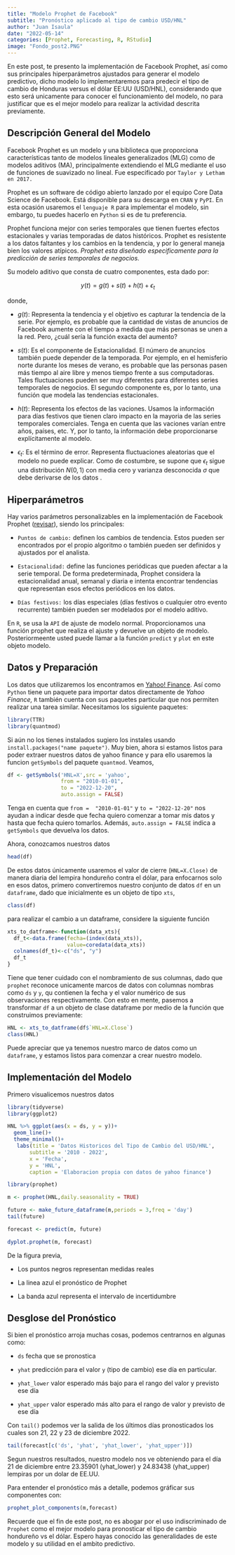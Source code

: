 ---
title: "Modelo Prophet de Facebook"
subtitle: "Pronóstico aplicado al tipo de cambio USD/HNL"
author: "Juan Isaula"
date: "2022-05-14"
categories: [Prophet, Forecasting, R, RStudio]
image: "Fondo_post2.PNG"
---

En este post, te presento la implementación de Facebook Prophet, así como sus principales hiperparámetros ajustados para generar el modelo predictivo, dicho modelo lo implementaremos para predecir el tipo de cambio de Honduras versus el dólar EE:UU (USD/HNL), considerando que esto será unicamente para conocer el funcionamiento del modelo, no para justificar que es el mejor modelo para realizar la actividad descrita previamente.

## Descripción General del Modelo

Facebook Prophet es un modelo y una biblioteca que proporciona características tanto de modelos lineales generalizados (MLG) como de modelos aditivos (MA), principalmente extendiendo el MLG mediante el uso de funciones de suavizado no lineal. Fue especificado por `Taylor y Letham en 2017.`

Prophet es un software de código abierto lanzado por el equipo Core Data Science de Facebook. Está disponible para su descarga en `CRAN` y `PyPI`. En esta ocasión usaremos el `lenguaje R` para implementar el modelo, sin embargo, tu puedes hacerlo en `Python` si es de tu preferencia.

Prophet funciona mejor con series temporales que tienen fuertes efectos estacionales y varias temporadas de datos históricos. Prophet es resistente a los datos faltantes y los cambios en la tendencia, y por lo general maneja bien los valores atípicos. *Prophet esta diseñado especificamente para la predicción de series temporales de negocios.*

Su modelo aditivo que consta de cuatro componentes, esta dado por:

$$
y(t) = g(t) + s(t) + h(t) + \epsilon_{t}
$$

donde,

-   $g(t)$: Representa la tendencia y el objetivo es capturar la tendencia de la serie. Por ejemplo, es probable que la cantidad de vistas de anuncios de Facebook aumente con el tiempo a medida que más personas se unen a la red. Pero, ¿cuál sería la función exacta del aumento?

-   $s(t)$: Es el componente de Estacionalidad. El número de anuncios también puede depender de la temporada. Por ejemplo, en el hemisferio norte durante los meses de verano, es probable que las personas pasen más tiempo al aire libre y menos tiempo frente a sus computadoras. Tales fluctuaciones pueden ser muy diferentes para diferentes series temporales de negocios. El segundo componente es, por lo tanto, una función que modela las tendencias estacionales.

-   $h(t)$: Representa los efectos de las vaciones. Usamos la información para días festivos que tienen claro impacto en la mayoria de las series temporales comerciales. Tenga en cuenta que las vaciones varían entre años, países, etc. Y, por lo tanto, la información debe proporcionarse explícitamente al modelo.

-   $\epsilon_{t}$: Es el término de error. Representa fluctuaciones aleatorias que el modelo no puede explicar. Como de costumbre, se supone que $\epsilon_{t}$ sigue una distribución $N(0,1)$ con media cero y varianza desconocida $\sigma$ que debe derivarse de los datos .

## Hiperparámetros

Hay varios parámetros personalizables en la implementación de Facebook Prophet ([revisar](https://facebook.github.io/prophet/)), siendo los principales:

-   `Puntos de cambio:` definen los cambios de tendencia. Estos pueden ser encontrados por el propio algoritmo o también pueden ser definidos y ajustados por el analista.

-   `Estacionalidad:` define las funciones periódicas que pueden afectar a la serie temporal. De forma predeterminada, Prophet considera la estacionalidad anual, semanal y diaria e intenta encontrar tendencias que representan esos efectos periódicos en los datos.

-   `Días festivos:` los días especiales (días festivos o cualquier otro evento recurrente) también pueden ser modelados por el modelo aditivo.

En `R`, se usa la `API` de ajuste de modelo normal. Proporcionamos una función prophet que realiza el ajuste y devuelve un objeto de modelo. Posteriormeente usted puede llamar a la función `predict` y `plot` en este objeto modelo.

## Datos y Preparación

Los datos que utilizaremos los encontramos en [Yahoo! Finance](https://finance.yahoo.com/). Así como `Python` tiene un paquete para importar datos directamente de *Yahoo Finance,* `R` también cuenta con sus paquetes particular que nos permiten realizar una tarea similar. Necesitamos los siguiente paquetes:

```{r}
library(TTR)
library(quantmod)

```

Si aún no los tienes instalados sugiero los instales usando `install.packages("name paquete")`. Muy bien, ahora si estamos listos para poder extraer nuestros datos de yahoo finance y para ello usaremos la funcion `getSymbols` del paquete `quantmod`. Veamos,

```{r, warning=FALSE}
df <- getSymbols('HNL=X',src = 'yahoo',
                 from = "2010-01-01",
                 to = "2022-12-20",
                 auto.assign = FALSE)
```

Tenga en cuenta que `from =  "2010-01-01"` y `to = "2022-12-20"` nos ayudan a indicar desde que fecha quiero comenzar a tomar mis datos y hasta que fecha quiero tomarlos. Además, `auto.assign = FALSE` indica a `getSymbols` que devuelva los datos.

Ahora, conozcamos nuestros datos

```{r}
head(df)
```

De estos datos únicamente usaremos el valor de cierre (`HNL=X.Close)` de manera diaria del lempira hondureño contra el dólar, para enfocarnos solo en esos datos, primero convertiremos nuestro conjunto de datos `df` en un `dataframe`, dado que inicialmente es un objeto de tipo `xts`,

```{r}
class(df)
```

para realizar el cambio a un dataframe, considere la siguiente función

```{r}
xts_to_datframe<-function(data_xts){
  df_t<-data.frame(fecha=(index(data_xts)),
                   value=coredata(data_xts))
  colnames(df_t)<-c("ds", "y")
  df_t
}
```

Tiene que tener cuidado con el nombramiento de sus columnas, dado que `prophet` reconoce unicamente marcos de datos con columnas nombras como `ds` y `y`, qu contienen la fecha y el valor numérico de sus observaciones respectivamente. Con esto en mente, pasemos a transformar `df` a un objeto de clase dataframe por medio de la función que construimos previamente:

```{r}
HNL <- xts_to_datframe(df$`HNL=X.Close`) 
class(HNL)
```

Puede apreciar que ya tenemos nuestro marco de datos como un `dataframe`, y estamos listos para comenzar a crear nuestro modelo.

## Implementación del Modelo

Primero visualicemos nuestros datos

```{r, warning = FALSE}
library(tidyverse)
library(ggplot2)

HNL %>% ggplot(aes(x = ds, y = y))+
  geom_line()+
  theme_minimal()+
   labs(title = 'Datos Historicos del Tipo de Cambio del USD/HNL',
       subtitle = '2010 - 2022',
       x = 'Fecha',
       y = 'HNL',
       caption = 'Elaboracion propia con datos de yahoo finance')
```

```{r, warning = FALSE}
library(prophet)

m <- prophet(HNL,daily.seasonality = TRUE)

future <- make_future_dataframe(m,periods = 3,freq = 'day')
tail(future)

```

```{r, warning = FALSE}
forecast <- predict(m, future)

dyplot.prophet(m, forecast)
```

De la figura previa,

-   Los puntos negros representan medidas reales

-   La linea azul el pronóstico de Prophet

-   La banda azul representa el intervalo de incertidumbre

## Desglose del Pronóstico

Si bien el pronóstico arroja muchas cosas, podemos centrarnos en algunas como:

-   `ds` fecha que se pronostica

-   `yhat` predicción para el valor `y` (tipo de cambio) ese día en particular.

-   `yhat_lower` valor esperado más bajo para el rango del valor y previsto ese día

-   `yhat_upper` valor esperado más alto para el rango de valor y previsto de ese día

Con `tail()` podemos ver la salida de los últimos días pronosticados los cuales son 21, 22 y 23 de diciembre 2022.

```{r}
tail(forecast[c('ds', 'yhat', 'yhat_lower', 'yhat_upper')])
```

Segun nuestros resultados, nuestro modelo nos ve obteniendo para el día 21 de diciembre entre 23.35901 (yhat_lower) y 24.83438 (yhat_upper) lempiras por un dolar de EE.UU.

Para entender el pronóstico más a detalle, podemos gráficar sus componentes con:

```{r}
prophet_plot_components(m,forecast)
```

Recuerde que el fin de este post, no es abogar por el uso indiscriminado de `Prophet` como el mejor modelo para pronosticar el tipo de cambio hondureño vs el dólar. Espero hayas conocido las generalidades de este modelo y su utilidad en el ambito predictivo.
